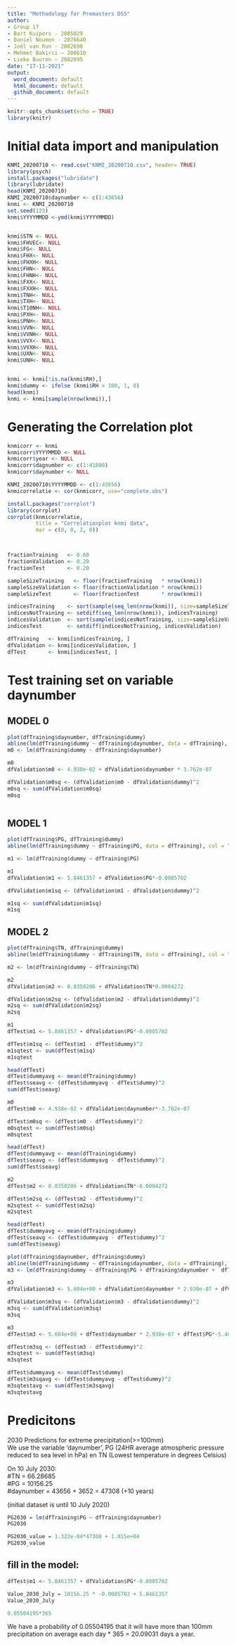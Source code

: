 ```yaml
---
title: "Methodology for Premasters DSS"
author:
- Group 17 
- Bart Kuipers - 2085029 
- Daniel Noumon - 2076640 
- Joël van Run - 2082698
- Mehmet Bakirci – 208610
- Lieke Buuron – 2082095
date: "17-11-2021"
output:
  word_document: default
  html_document: default
  github_document: default
---
```


```r
knitr::opts_chunk$set(echo = TRUE)
library(knitr)
```


# Initial data import and manipulation
```r
KNMI_20200710 <- read.csv("KNMI_20200710.csv", header= TRUE)
library(psych)
install.packages("lubridate")
library(lubridate)
head(KNMI_20200710)
KNMI_20200710$daynumber <- c(1:43656)
knmi <- KNMI_20200710
set.seed(123)
knmi$YYYYMMDD <-ymd(knmi$YYYYMMDD)


knmi$STN <- NULL
knmi$FHVEC<- NULL
knmi$FG<- NULL
knmi$FHX<- NULL
knmi$FHXH<- NULL
knmi$FHN<- NULL
knmi$FHNH<- NULL
knmi$FXX<- NULL
knmi$FXXH<- NULL
knmi$TNH<- NULL
knmi$TXH<- NULL
knmi$T10NH<- NULL
knmi$PXH<- NULL
knmi$PNH<- NULL
knmi$VVN<- NULL
knmi$VVNH<- NULL
knmi$VVX<- NULL
knmi$VVXH<- NULL
knmi$UXN<- NULL
knmi$UNH<- NULL


knmi <- knmi[!is.na(knmi$RH),]
knmi$dummy <- ifelse (knmi$RH > 100, 1, 0) 
head(knmi)
knmi <- knmi[sample(nrow(knmi)),]
```

# Generating the Correlation plot
```r

knmicorr <- knmi
knmicorr$YYYYMMDD <- NULL
knmicorr$year <- NULL
knmicorr$dagnumber <- c(1:41800)
knmicorr$daynumber <- NULL

KNMI_20200710$YYYYMMDD <- c(1:43656)
knmicorrelatie <- cor(knmicorr, use="complete.obs")

install.packages("corrplot")
library(corrplot)
corrplot(knmicorrelatie,
         title = "Correlationplot knmi data",
         mar = c(0, 0, 2, 0))




```
```r
fractionTraining   <- 0.60
fractionValidation <- 0.20
fractionTest       <- 0.20

sampleSizeTraining   <- floor(fractionTraining   * nrow(knmi))
sampleSizeValidation <- floor(fractionValidation * nrow(knmi))
sampleSizeTest       <- floor(fractionTest       * nrow(knmi))

indicesTraining    <- sort(sample(seq_len(nrow(knmi)), size=sampleSizeTraining))
indicesNotTraining <- setdiff(seq_len(nrow(knmi)), indicesTraining)
indicesValidation  <- sort(sample(indicesNotTraining, size=sampleSizeValidation))
indicesTest        <- setdiff(indicesNotTraining, indicesValidation)

dfTraining   <- knmi[indicesTraining, ]
dfValidation <- knmi[indicesValidation, ]
dfTest       <- knmi[indicesTest, ]
```



# Test training set on variable daynumber

## MODEL 0
```r

plot(dfTraining$daynumber, dfTraining$dummy)
abline(lm(dfTraining$dummy ~ dfTraining$daynumber, data = dfTraining), col = "blue")
m0 <- lm(dfTraining$dummy ~ dfTraining$daynumber)

m0
dfValidation$m0 <- 4.938e-02 + dfValidation$daynumber * 3.762e-07

dfValidation$m0sq <- (dfValidation$m0 - dfValidation$dummy)^2
m0sq <- sum(dfValidation$m0sq)
m0sq



```



## MODEL 1
```r

plot(dfTraining$PG, dfTraining$dummy)
abline(lm(dfTraining$dummy ~ dfTraining$PG, data = dfTraining), col = "blue")

m1 <- lm(dfTraining$dummy ~ dfTraining$PG)

m1
dfValidation$m1 <- 5.8461357 + dfValidation$PG*-0.0005702 

dfValidation$m1sq <- (dfValidation$m1 - dfValidation$dummy)^2

m1sq <- sum(dfValidation$m1sq)
m1sq


```


## MODEL 2
```r

plot(dfTraining$TN, dfTraining$dummy)
abline(lm(dfTraining$dummy ~ dfTraining$TN, data = dfTraining), col = "blue")

m2 <- lm(dfTraining$dummy ~ dfTraining$TN)

m2
dfValidation$m2 <- 0.0350206 + dfValidation$TN*0.0004272

dfValidation$m2sq <- (dfValidation$m2 - dfValidation$dummy)^2
m2sq <- sum(dfValidation$m2sq)
m2sq
```

```r
m1
dfTest$m1 <- 5.8461357 + dfValidation$PG*-0.0005702

dfTest$m1sq <- (dfTest$m1 - dfTest$dummy)^2
m1sqtest <- sum(dfTest$m1sq)
m1sqtest

head(dfTest)
dfTest$dummyavg <- mean(dfTraining$dummy)
dfTest$seavg <- (dfTest$dummyavg - dfTest$dummy)^2
sum(dfTest$seavg)
```


```r
m0
dfTest$m0 <- 4.938e-02 + dfValidation$daynumber*-3.762e-07

dfTest$m0sq <- (dfTest$m0 - dfTest$dummy)^2
m0sqtest <- sum(dfTest$m0sq)
m0sqtest

head(dfTest)
dfTest$dummyavg <- mean(dfTraining$dummy)
dfTest$seavg <- (dfTest$dummyavg - dfTest$dummy)^2
sum(dfTest$seavg)

```


```r
m2
dfTest$m2 <- 0.0350206 + dfValidation$TN*-0.0004272

dfTest$m2sq <- (dfTest$m2 - dfTest$dummy)^2
m2sqtest <- sum(dfTest$m2sq)
m2sqtest

head(dfTest)
dfTest$dummyavg <- mean(dfTraining$dummy)
dfTest$seavg <- (dfTest$dummyavg - dfTest$dummy)^2
sum(dfTest$seavg)

```


```r
plot(dfTraining$daynumber, dfTraining$dummy)
abline(lm(dfTraining$dummy ~ dfTraining$daynumber, data = dfTraining), col = "blue")
m3 <- lm(dfTraining$dummy ~ dfTraining$PG + dfTraining$daynumber +  dfTraining$TN)

m3
dfValidation$m3 <- 5.604e+00 + dfValidation$daynumber * 2.930e-07 + dfValidation$PG*-5.486e-04 + dfValidation$TN*3.031e-04

dfValidation$m3sq <- (dfValidation$m3 - dfValidation$dummy)^2
m3sq <- sum(dfValidation$m3sq)
m3sq
```
```r
m3
dfTest$m3 <- 5.604e+00 + dfTest$daynumber * 2.930e-07 + dfTest$PG*-5.486e-04 + dfTest$TN*3.031e-04

dfTest$m3sq <- (dfTest$m3 - dfTest$dummy)^2
m3sqtest <- sum(dfTest$m3sq)
m3sqtest

dfTest$dummyavg <- mean(dfTest$dummy)
dfTest$m3sqavg <- (dfTest$dummyavg - dfTest$dummy)^2
m3sqtestavg <- sum(dfTest$m3sqavg)
m3sqtestavg

```
 
 
# Predicitons 
2030 Predictions for extreme precipitation(>=100mm)  
We use the variable 'daynumber', PG (24HR average atmospheric pressure reduced to sea level in hPa) en TN (Lowest temperature in degrees Celsius)  

On 10 July 2030:  
#TN = 66.28685  
#PG = 10156.25  
#daynumber = 43656 + 3652 = 47308 (+10 years)

(initial dataset is until 10 July 2020)
```r

PG2030 = lm(dfTraining$PG ~ dfTraining$daynumber)
PG2030

PG2030_value = 1.322e-04*47308 + 1.015e+04
PG2030_value
```

## fill in the model:
```r
dfTest$m1 <- 5.8461357 + dfValidation$PG*-0.0005702

Value_2030_July = 10156.25 * -0.0005702 + 5.8461357
Value_2030_July

0.05504195*365
```
We have a probability of 0.05504195 that it will have more than 100mm precipitation on average each day * 365 = 20.09031 days a year.